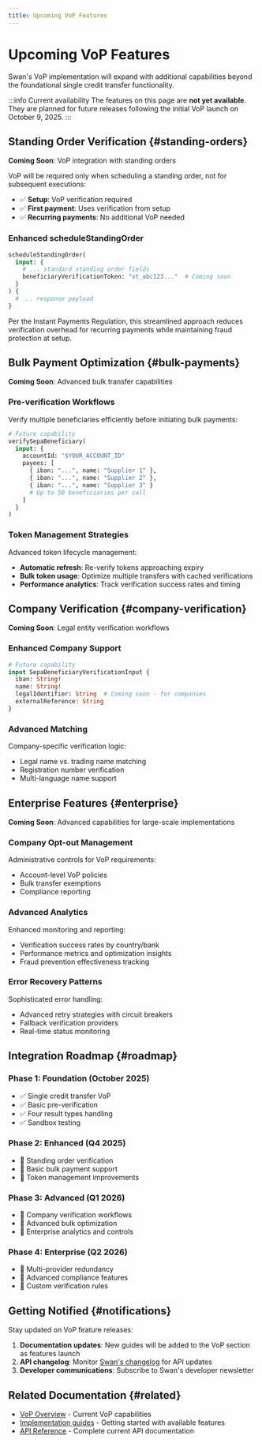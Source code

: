 ```yaml
---
title: Upcoming VoP Features
---
```


# Upcoming VoP Features

Swan's VoP implementation will expand with additional capabilities beyond the foundational single credit transfer functionality.

:::info Current availability
The features on this page are **not yet available**. They are planned for future releases following the initial VoP launch on October 9, 2025.
:::

## Standing Order Verification {#standing-orders}

**Coming Soon**: VoP integration with standing orders

VoP will be required only when scheduling a standing order, not for subsequent executions:

- ✅ **Setup**: VoP verification required
- ✅ **First payment**: Uses verification from setup  
- ✅ **Recurring payments**: No additional VoP needed

### Enhanced scheduleStandingOrder

```graphql
scheduleStandingOrder(
  input: {
    # ... standard standing order fields
    beneficiaryVerificationToken: "vt_abc123..."  # Coming soon
  }
) {
  # ... response payload
}
```

Per the Instant Payments Regulation, this streamlined approach reduces verification overhead for recurring payments while maintaining fraud protection at setup.

## Bulk Payment Optimization {#bulk-payments}

**Coming Soon**: Advanced bulk transfer capabilities

### Pre-verification Workflows

Verify multiple beneficiaries efficiently before initiating bulk payments:

```graphql
# Future capability
verifySepaBeneficiary(
  input: {
    accountId: "$YOUR_ACCOUNT_ID"
    payees: [
      { iban: "...", name: "Supplier 1" },
      { iban: "...", name: "Supplier 2" },
      { iban: "...", name: "Supplier 3" }
      # Up to 50 beneficiaries per call
    ]
  }
)
```

### Token Management Strategies

Advanced token lifecycle management:

- **Automatic refresh**: Re-verify tokens approaching expiry
- **Bulk token usage**: Optimize multiple transfers with cached verifications
- **Performance analytics**: Track verification success rates and timing

## Company Verification {#company-verification}

**Coming Soon**: Legal entity verification workflows

### Enhanced Company Support

```graphql
# Future capability
input SepaBeneficiaryVerificationInput {
  iban: String!
  name: String!
  legalIdentifier: String  # Coming soon - for companies
  externalReference: String
}
```

### Advanced Matching

Company-specific verification logic:
- Legal name vs. trading name matching
- Registration number verification
- Multi-language name support

## Enterprise Features {#enterprise}

**Coming Soon**: Advanced capabilities for large-scale implementations

### Company Opt-out Management

Administrative controls for VoP requirements:
- Account-level VoP policies
- Bulk transfer exemptions
- Compliance reporting

### Advanced Analytics

Enhanced monitoring and reporting:
- Verification success rates by country/bank
- Performance metrics and optimization insights
- Fraud prevention effectiveness tracking

### Error Recovery Patterns

Sophisticated error handling:
- Advanced retry strategies with circuit breakers
- Fallback verification providers
- Real-time status monitoring

## Integration Roadmap {#roadmap}

### Phase 1: Foundation (October 2025)
- ✅ Single credit transfer VoP
- ✅ Basic pre-verification
- ✅ Four result types handling
- ✅ Sandbox testing

### Phase 2: Enhanced (Q4 2025)
- 🔄 Standing order verification
- 🔄 Basic bulk payment support
- 🔄 Token management improvements

### Phase 3: Advanced (Q1 2026)
- 🔄 Company verification workflows
- 🔄 Advanced bulk optimization
- 🔄 Enterprise analytics and controls

### Phase 4: Enterprise (Q2 2026)
- 🔄 Multi-provider redundancy
- 🔄 Advanced compliance features
- 🔄 Custom verification rules

## Getting Notified {#notifications}

Stay updated on VoP feature releases:

1. **Documentation updates**: New guides will be added to the VoP section as features launch
2. **API changelog**: Monitor [Swan's changelog](../../../changelog.mdx) for API updates
3. **Developer communications**: Subscribe to Swan's developer newsletter

## Related Documentation {#related}

- [VoP Overview](./index.mdx) - Current VoP capabilities
- [Implementation guides](./index.mdx#guides) - Getting started with available features
- [API Reference](./api-reference.mdx) - Complete current API documentation